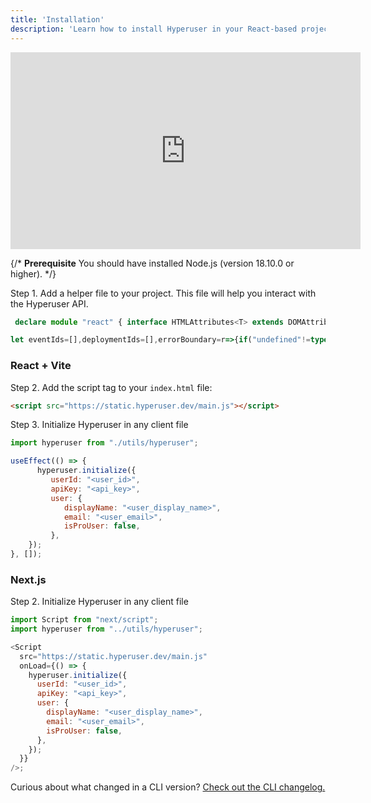 ```yaml
---
title: 'Installation'
description: 'Learn how to install Hyperuser in your React-based project'
---
```


<iframe
  width="560"
  height="315"
  src="https://www.youtube.com/embed/I69mYSGvaV8"
  title="YouTube video player"
  frameBorder="0"
  allow="accelerometer; autoplay; clipboard-write; encrypted-media; gyroscope; picture-in-picture"
  allowFullScreen
  style={{ width: '100%', borderRadius: '0.5rem' }}
></iframe>




{/* <Info>
  **Prerequisite** You should have installed Node.js (version 18.10.0 or
  higher).
</Info> */}

Step 1. Add a helper file to your project. This file will help you interact with the Hyperuser API.

<CodeGroup>

```typescript Typescript (utils/hyperuser.ts)
 declare module "react" { interface HTMLAttributes<T> extends DOMAttributes<T> { "data-hyperuser"?: | null; } } export interface EmbedProps { disabled?: boolean; darkMode?: boolean; userId: string; apiKey: string; user: any; } const eventIds = [] as const; type EventId = (typeof eventIds)[number]; const deploymentIds = [] as const; type DeploymentId = (typeof deploymentIds)[number]; type Hyperuser = { initialize(params: EmbedProps): void; startDeployment(deploymentId: DeploymentId): void; /** * Starts a new deployment with the specified deployment ID. * @param deploymentId - The unique identifier of the deployment. */ startDeployment( deploymentId: DeploymentId ): void; trackEvent(eventId: EventId, data?: any): void; }; const errorBoundary = (functionToExcecute: Function) => { if (typeof window !== "undefined" && (window as any).hyperuser) { try { functionToExcecute(); } catch { console.warn("There was an error excuting a function"); } } else { console.warn( "[hyperuser]: the hyperuser script tag was not properly loaded, or is blocked and you attempting to call a function from hyperuser" ); } }; class hyperuser implements Hyperuser { initialize(props: EmbedProps) { return errorBoundary((window as any)?.hyperuser?.initialize(props)); } startDeployment(deploymentId: string) { return errorBoundary((window as any)?.hyperuser?.startDeployment(deploymentId)); } trackEvent(eventId: EventId, data?: any) { return errorBoundary((window as any)?.hyperuser?.trackEvent(eventId, data)); } nextStep(deploymentId: DeploymentId, eventId: EventId) { return errorBoundary((window as any)?.hyperuser?.nextStep(deploymentId, eventId)); } } export default new hyperuser(); 
```

```javascript Javascript (utils/hyperuser.js)
let eventIds=[],deploymentIds=[],errorBoundary=r=>{if("undefined"!=typeof window&&window.hyperuser)try{r()}catch{console.warn("There was an error excuting a function")}else console.warn("[hyperuser]: the hyperuser script tag was not properly loaded, or is blocked and you attempting to call a function from hyperuser")};class hyperuser{initialize(r){return errorBoundary(window?.hyperuser?.initialize(r))}startDeployment(r){return errorBoundary(window?.hyperuser?.startDeployment(r))}trackEvent(r,e){return errorBoundary(window?.hyperuser?.trackEvent(r,e))}nextStep(r,e){return errorBoundary(window?.hyperuser?.nextStep(r,e))}}export default new hyperuser;
```

</CodeGroup>



### React + Vite
Step 2. Add the script tag to your `index.html` file:

<CodeGroup>

```html index.html
<script src="https://static.hyperuser.dev/main.js"></script>
```

</CodeGroup>

Step 3. Initialize Hyperuser in any client file

```javascript App.jsx
import hyperuser from "./utils/hyperuser";

useEffect(() => {
      hyperuser.initialize({
         userId: "<user_id>",
         apiKey: "<api_key>",
         user: {
            displayName: "<user_display_name>",
            email: "<user_email>",
            isProUser: false,
         },
    });
}, []);
```
### Next.js

Step 2. Initialize Hyperuser in any client file

```javascript client.jsx
import Script from "next/script";
import hyperuser from "../utils/hyperuser";

<Script
  src="https://static.hyperuser.dev/main.js"
  onLoad={() => {
    hyperuser.initialize({
      userId: "<user_id>",
      apiKey: "<api_key>",
      user: {
        displayName: "<user_display_name>",
        email: "<user_email>",
        isProUser: false,
      },
    });
  }}
/>;
```


Curious about what changed in a CLI version? [Check out the CLI changelog.](/changelog/command-line)
